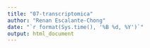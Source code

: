 ```yaml
---
title: "07-transcriptomica"
author: "Renan Escalante-Chong"
date: "`r format(Sys.time(), '%B %d, %Y')`"
output: html_document
---
```



